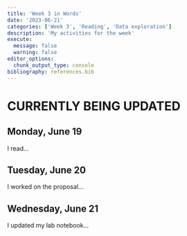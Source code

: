 ```yaml
---
title: 'Week 3 in Words'
date: '2023-06-21'
categories: ['Week 3', 'Reading', 'Data exploration']
description: 'My activities for the week'
execute: 
  message: false
  warning: false
editor_options: 
  chunk_output_type: console
bibliography: references.bib
---
```


# CURRENTLY BEING UPDATED

## Monday, June 19

I read...

## Tuesday, June 20

I worked on the proposal...

## Wednesday, June 21

I updated my lab notebook...
